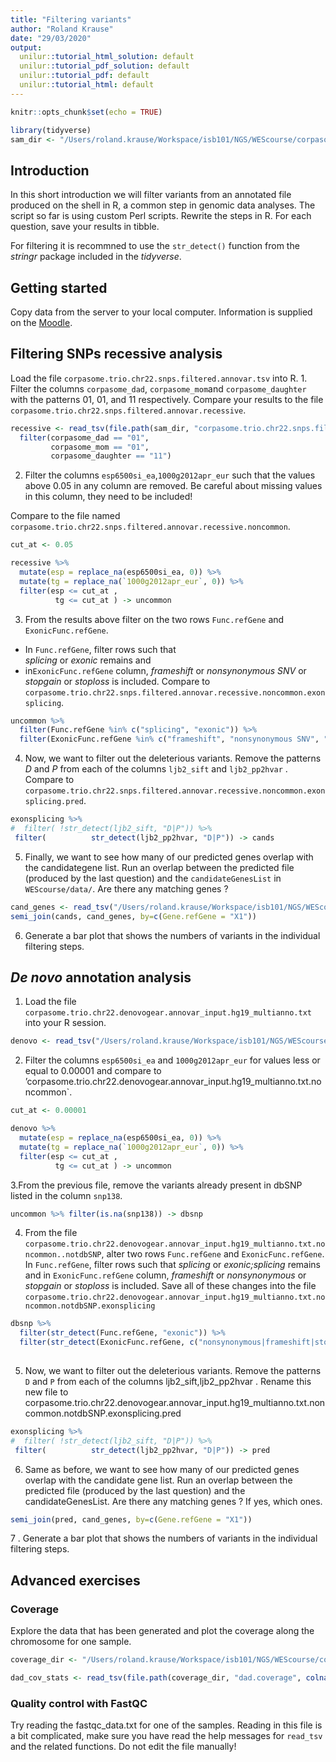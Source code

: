 ```yaml
---
title: "Filtering variants"
author: "Roland Krause"
date: "29/03/2020"
output: 
  unilur::tutorial_html_solution: default
  unilur::tutorial_pdf_solution: default
  unilur::tutorial_pdf: default
  unilur::tutorial_html: default
---
```



```r
knitr::opts_chunk$set(echo = TRUE)
```


```r
library(tidyverse)
sam_dir <- "/Users/roland.krause/Workspace/isb101/NGS/WEScourse/corpasome/variants_samtools/"
```

## Introduction
In this short introduction we will filter variants from an annotated file produced on the shell in R, a common step in genomic data analyses. The script so far is using custom Perl scripts. Rewrite the steps in R. 
For each question, save your results in tibble.

For filtering it is recommned to use the `str_detect()` function from the *stringr* package included in the *tidyverse*.

## Getting started

Copy data from the server to your local computer. Information is supplied on the [Moodle](https://moodle.uni.lu/course/view.php?id=93#section-18).

## Filtering SNPs recessive analysis

Load the file `corpasome.trio.chr22.snps.filtered.annovar.tsv` into R.
 1. Filter the columns `corpasome_dad`, `corpasome_mom`and `corpasome_daughter` with the patterns $01$, $01$, and $11$ respectively. Compare your results to the file `corpasome.trio.chr22.snps.filtered.annovar.recessive`.
 
```r
recessive <- read_tsv(file.path(sam_dir, "corpasome.trio.chr22.snps.filtered.annovar.tsv"), guess_max = 5100) %>% 
  filter(corpasome_dad == "01", 
         corpasome_mom == "01", 
         corpasome_daughter == "11")


```

 
 2. Filter the columns `esp6500si_ea`,`1000g2012apr_eur` such that the values above $0.05$ in any column are removed. Be careful about missing values in this column, they need to be included!
 
Compare to the file named `corpasome.trio.chr22.snps.filtered.annovar.recessive.noncommon`.
 
```r
cut_at <- 0.05 

recessive %>% 
  mutate(esp = replace_na(esp6500si_ea, 0)) %>% 
  mutate(tg = replace_na(`1000g2012apr_eur`, 0)) %>% 
  filter(esp <= cut_at ,
          tg <= cut_at ) -> uncommon
```
 
 3. From the results above filter on the two rows `Func.refGene` and `ExonicFunc.refGene`. 
 
  * In `Func.refGene`, filter rows such that  
  *splicing* or *exonic* remains and 
  * in`ExonicFunc.refGene` column, *frameshift* or *nonsynonymous SNV* or *stopgain* or *stoploss* is included. 
  Compare to `corpasome.trio.chr22.snps.filtered.annovar.recessive.noncommon.exonsplicing`. 

```r
uncommon %>% 
  filter(Func.refGene %in% c("splicing", "exonic")) %>% 
  filter(ExonicFunc.refGene %in% c("frameshift", "nonsynonymous SNV", "stopgain","stoploss")) -> exonsplicing
```
  4. Now, we want to filter out the deleterious variants. Remove the patterns *D* and *P* from each of the columns `ljb2_sift` and `ljb2_pp2hvar` . Compare to `corpasome.trio.chr22.snps.filtered.annovar.recessive.noncommon.exonsplicing.pred`.
  
```r
exonsplicing %>% 
#  filter( !str_detect(ljb2_sift, "D|P")) %>% 
 filter(          str_detect(ljb2_pp2hvar, "D|P")) -> cands

```
  
  
  5. Finally, we want to see how many of our predicted genes overlap with the candidategene list. Run an overlap between the predicted file (produced by the last question) and the `candidateGenesList` in `WEScourse/data/`. Are there any matching genes ?
  
```r
cand_genes <- read_tsv("/Users/roland.krause/Workspace/isb101/NGS/WEScourse/data/candidateGenes/schizophrenia.cand.genes.ids", col_names = FALSE)
semi_join(cands, cand_genes, by=c(Gene.refGene = "X1"))
```

 6. Generate a bar plot that shows the numbers of variants in the individual filtering steps.

  
## *De novo* annotation analysis
  1. Load the file `corpasome.trio.chr22.denovogear.annovar_input.hg19_multianno.txt` into your R session.
  
```r
denovo <- read_tsv("/Users/roland.krause/Workspace/isb101/NGS/WEScourse/corpasome/denovo/corpasome.trio.chr22.denovogear.annovar_input.hg19_multianno.txt", na="")
```
  
  2. Filter the columns `esp6500si_ea` and `1000g2012apr_eur` for values less or equal to $0.00001$ and compare to 'corpasome.trio.chr22.denovogear.annovar_input.hg19_multianno.txt.noncommon`.
```r
cut_at <- 0.00001

denovo %>% 
  mutate(esp = replace_na(esp6500si_ea, 0)) %>% 
  mutate(tg = replace_na(`1000g2012apr_eur`, 0)) %>% 
  filter(esp <= cut_at ,
          tg <= cut_at ) -> uncommon
```
  
  3.From the previous file, remove the variants already present in dbSNP listed in the column `snp138`.
  
```r
uncommon %>% filter(is.na(snp138)) -> dbsnp

```

  4. From the file `corpasome.trio.chr22.denovogear.annovar_input.hg19_multianno.txt.noncommon..notdbSNP`, alter two rows `Func.refGene` and `ExonicFunc.refGene`. In `Func.refGene`, filter rows such that  *splicing* or *exonic;splicing* remains and in `ExonicFunc.refGene` column, *frameshift* or *nonsynonymous* or *stopgain* or *stoploss* is included. Save all of these changes into the file `corpasome.trio.chr22.denovogear.annovar_input.hg19_multianno.txt.noncommon.notdbSNP.exonsplicing`
  
```r
dbsnp %>% 
  filter(str_detect(Func.refGene, "exonic")) %>% 
  filter(str_detect(ExonicFunc.refGene, c("nonsynonymous|frameshift|stopgain|stoploss"))) -> exonsplicing
  
```
  
  5. Now, we want to filter out the deleterious variants. Remove the patterns `D` and `P` from each of the columns ljb2_sift,ljb2_pp2hvar . Rename this new file to corpasome.trio.chr22.denovogear.annovar_input.hg19_multianno.txt.noncommon.notdbSNP.exonsplicing.pred
```r
exonsplicing %>% 
#  filter( !str_detect(ljb2_sift, "D|P")) %>% 
 filter(          str_detect(ljb2_pp2hvar, "D|P")) -> pred
```
  
  6. Same as before, we want to see how many of our predicted genes overlap with the candidate gene list. Run an overlap between the predicted file (produced by the last question) and the candidateGenesList. Are there any matching genes ? If yes, which ones.
  
```r
semi_join(pred, cand_genes, by=c(Gene.refGene = "X1"))
```


 7 . Generate a bar plot that shows the numbers of variants in the individual filtering steps.


## Advanced exercises


### Coverage

Explore the data that has been generated and plot the coverage along the chromosome for one sample.
```r
coverage_dir <- "/Users/roland.krause/Workspace/isb101/NGS/WEScourse/corpasome/coverage/"

dad_cov_stats <- read_tsv(file.path(coverage_dir, "dad.coverage", colnames(c("chr", "start", "stop", "cov", "N", "P", "Q"))))
```

### Quality control with FastQC

Try reading the fastqc_data.txt for one of the samples. Reading in this file is a bit complicated, make sure you have read the help messages for `read_tsv` and the related functions. Do not edit the file manually!
